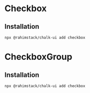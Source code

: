 
# Checkbox

<StorybookButton slug="components-forms-checkbox--docs" />

<Preview>
    <Checkbox label="Checkbox" help="Help text" />
    <div>
        <CheckboxGroup
            label="Checkbox" options={[
            {value: '1', label: 'Option 1'},
            {value: '2', label: 'Option 2'},
            {value: '3', label: 'Option 3'},
        ]}
        />
    </div>
</Preview>


## Installation

```shell copy
npx @rahimstack/chalk-ui add checkbox
```

# CheckboxGroup

<StorybookButton slug="components-forms-checkboxgroup--docs" />

<Preview>
    <div>
        <CheckboxGroup
            label="Checkbox" options={[
            {value: '1', label: 'Option 1'},
            {value: '2', label: 'Option 2'},
            {value: '3', label: 'Option 3'},
        ]}
        />
    </div>
</Preview>


## Installation

```shell copy
npx @rahimstack/chalk-ui add checkbox
```
